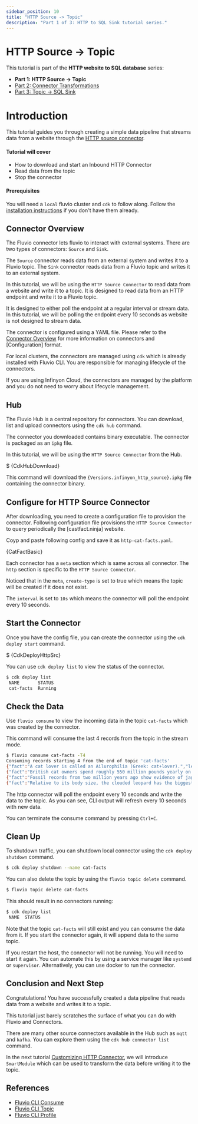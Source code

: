 ```yaml
---
sidebar_position: 10
title: "HTTP Source -> Topic"
description: "Part 1 of 3: HTTP to SQL Sink tutorial series."
---
```



# HTTP Source -> Topic

This tutorial is part of the **HTTP website to SQL database** series:
* **Part 1: HTTP Source -> Topic**
* [Part 2: Connector Transformations]
* [Part 3: Topic -> SQL Sink]


# Introduction

This tutorial guides you through creating a simple data pipeline that streams data from a website through the [HTTP source connector]. 

#### Tutorial will cover

- How to download and start an Inbound HTTP Connector
- Read data from the topic
- Stop the connector

#### Prerequisites

You will need a `local` fluvio cluster and `cdk` to follow along. Follow the [installation instructions][installation] if you don't have them already.


## Connector Overview

The Fluvio connector lets fluvio to interact with external systems.  There are two types of connectors: `Source` and `Sink`.

The `Source` connector reads data from an external system and writes it to a Fluvio topic. 
The `Sink` connector reads data from a Fluvio topic and writes it to an external system.

In this tutorial, we will be using the `HTTP Source Connector` to read data from a website and write it to a topic.  It is designed to read data from an HTTP endpoint and write it to a Fluvio topic.

It is designed to either poll the endpoint at a regular interval or stream data.   In this tutorial, we will be polling the endpoint every 10 seconds as website is not designed to stream data.

The connector is configured using a YAML file.  Please refer to the [Connector Overview] for more information on connectors and [Configuration] format.

For local clusters, the connectors are managed using `cdk` which is already installed with Fluvio CLI.  You are responsible for managing lifecycle of the connectors.

If you are using Infinyon Cloud, the connectors are managed by the platform and you do not need to worry about lifecycle management.

## Hub

The Fluvio Hub is a central repository for connectors.  You can download, list and upload connectors using the `cdk hub` command.

The connector you downloaded contains binary executable.  The connector is packaged as an `ipkg` file. 

In this tutorial, we will be using the `HTTP Source Connector` from the Hub.

<CodeBlock language="bash" copyBehavior="fl">$ {CdkHubDownload}</CodeBlock>


This command will download the <code>{Versions.infinyon_http_source}.ipkg</code> file containing the connector binary.


## Configure for HTTP Source Connector

After downloading, you need to create a configuration file to provision the connector.  Following configuration file provisions the `HTTP Source Connector` to query periodically the [castfact.ninja] website.

Coyp and paste following config and save it as `http-cat-facts.yaml`.


<CodeBlock language="yaml">{CatFactBasic}</CodeBlock>


Each connector has a `meta` section which is same across all connector.  The `http` section is specific to the `HTTP Source Connector`.

Noticed that in the `meta`, `create-type` is set to true which means the topic will be created if it does not exist.

The `interval` is set to `10s` which means the connector will poll the endpoint every 10 seconds.


## Start the Connector

Once you have the config file, you can create the connector using the `cdk deploy start` command.


<CodeBlock language="bash" copyBehavior="fl">$ {CdkDeployHttpSrc}</CodeBlock>


You can use `cdk deploy list` to view the status of the connector.

```bash copy="fl"
$ cdk deploy list
 NAME       STATUS  
 cat-facts  Running 
```

## Check the Data

Use `fluvio consume` to view the incoming data in the topic `cat-facts` which was created by the connector.

This command will consume the last 4 records from the topic in the stream mode.

```bash copy="fl"
$ fluvio consume cat-facts -T4
Consuming records starting 4 from the end of topic 'cat-facts'
{"fact":"A cat lover is called an Ailurophilia (Greek: cat+lover).","length":57}
{"fact":"British cat owners spend roughly 550 million pounds yearly on cat food.","length":71}
{"fact":"Fossil records from two million years ago show evidence of jaguars.","length":67}
{"fact":"Relative to its body size, the clouded leopard has the biggest canines of all animals\u2019 canines. Its dagger-like teeth can be as long as 1.8 inches (4.5 cm).","length":156}
```

The http connector will poll the endpoint every 10 seconds and write the data to the topic.  As you can see, CLI output will refresh every 10 seconds with new data.

You can terminate the consume command by pressing `Ctrl+C`.


## Clean Up

To shutdown traffic, you can shutdown local connector using the `cdk deploy shutdown` command.

```bash copy="fl"
$ cdk deploy shutdown --name cat-facts
```

You can also delete the topic by using the `fluvio topic delete` command.

```bash copy="fl"
$ fluvio topic delete cat-facts
```

This should result in no connectors running:
```bash copy="fl"
$ cdk deploy list
 NAME  STATUS  
```

Note that the topic `cat-facts` will still exist and you can consume the data from it.  If you start the connector again, it will append data to the same topic.

If you restart the host, the connector will not be running.  You will need to start it again.  You can automate this by using a service manager like `systemd` or `supervisor`.   Alternatively, you can use docker to run the connector.

## Conclusion and Next Step

Congratulations! You have successfully created a data pipeline that reads data from a website and writes it to a topic.

This tutorial just barely scratches the surface of what you can do with Fluvio and Connectors.

There are many other source connectors available in the Hub such as `mqtt` and `kafka`.  You can explore them using the `cdk hub connector list` command.

In the next tutorial [Customizing HTTP Connector], we will introduce `SmartModule` which can be used to transform the data before writing it to the topic.

## References

* [Fluvio CLI Consume]
* [Fluvio CLI Topic]
* [Fluvio CLI Profile]


[Part 2: Connector Transformations]: connector-transformations.mdx
[Part 3: Topic -> SQL Sink]: sql-sink.mdx
[Http source connector]: hub/connectors/inbound/http.mdx
[Customizing HTTP Connector]: connector-transformations.mdx
[Connector Overview]: connectors/overview.mdx
[Fluvio CLI Consume]: fluvio/cli/fluvio/consume.mdx
[Fluvio CLI Topic]: fluvio/cli/fluvio/topic.mdx
[Fluvio CLI Profile]: fluvio/cli/fluvio/profile.mdx
[Inbound HTTP Connector]: hub/connectors/inbound/http.mdx
[catfact.ninja]: https://catfact.ninja
[installation]: fluvio/quickstart.mdx#install-fluvio